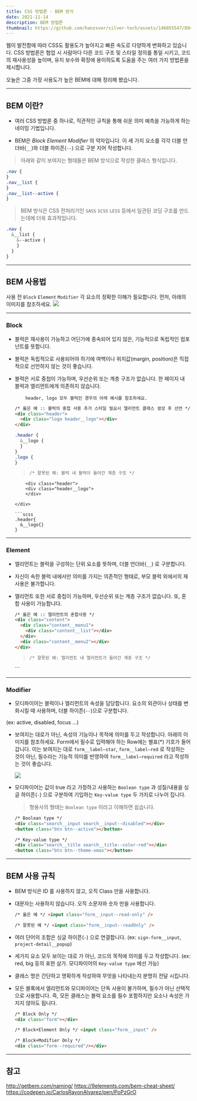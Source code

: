 ```yaml
---
title: CSS 방법론 - BEM 방식
date: 2021-11-14
description: BEM 방법론
thumbnail: https://github.com/hanzsver/silver-tech/assets/146055547/894ec6f7-6d9d-443d-9109-dba6ede50823
---
```


웹이 발전함에 따라 CSS도 활용도가 높아지고 빠른 속도로 다양하게 변화하고 있습니다.
CSS 방법론은 협업 시 사람마다 다른 코드 구조 및 스타일 정의를 통일 시키고, 코드의 재사용성을 높이며, 유지 보수와 확장에 용이하도록 도움을 주는 여러 가지 방법론을 제시합니다.

오늘은 그중 가장 사용도가 높은 BEM에 대해 정리해 봤습니다.

---

## BEM 이란?

- 여러 CSS 방법론 중 하나로, 직관적인 규칙을 통해 쉬운 의미 예측을 가능하게 하는 네이밍 기법입니다.

- BEM은 _Block Element Modifier_ 의 약자입니다. 이 세 가지 요소를 각각 더블 언더바(`__`)와 더블 하이픈(`--`) 으로 구분 지어 작성합니다.

> 아래와 같이 보여지는 형태들은 BEM 방식으로 작성한 클래스 형식입니다.

```css
.nav {
}
.nav__list {
}
.nav__list--active {
}
```

> BEM 방식은 CSS 전처리기인 `SASS` `SCSS` `LESS` 등에서 일관된 코딩 구조를 만드는데에 더욱 효과적입니다.

```scss
.nav {
  &__list {
    &--active {
    }
  }
}
```

---

## BEM 사용법

사용 전 `Block` `Element` `Modifier` 각 요소의 정확한 이해가 필요합니다.
먼저, 아래의 이미지를 참조하세요.
![](https://images.velog.io/images/zlevn/post/f72c2296-d5ae-4b0b-9f05-f4c5e1bc9b82/image.png)

---

### Block

- 블럭은 재사용이 가능하고 어딘가에 종속되어 있지 않은, 기능적으로 독립적인 컴포넌트를 뜻합니다.

- 블럭은 독립적으로 사용되어야 하기에 여백이나 위치값(margin, position)은 직접적으로 선언하지 않는 것이 좋습니다.
- 블럭은 서로 중첩이 가능하며, 우선순위 또는 계층 구조가 없습니다. 한 페이지 내 블럭과 엘리먼트에게 의존하지 않습니다.

          header, logo 모두 블럭인 경우의 아래 예시를 참조하세요.

  >

  ```html
  /* 옳은 예 :: 블럭의 중첩 사용 추가 스타일 필요시 엘리먼트 클래스 생성 후 선언 */
  <div class="header">
    <div class="logo header__logo"></div>
  </div>
  ```

  ```scss
  .header {
    &__logo {
    }
  }
  .logo {
  }
  ```

  > ```html
  > /* 잘못된 예: 블럭 내 블럭이 들어간 계층 구조 */
  > ```

          <div class="header">
          <div class="header__logo">
          </div>

      </div>

  ````
  ```scss
  .header{
    &__logo{}
  }
  ````

---

### Element

- 엘리먼트는 블럭을 구성하는 단위 요소를 뜻하며, 더블 언더바(`__`) 로 구분합니다.
- 자신이 속한 블럭 내에서만 의미를 가지는 의존적인 형태로, 부모 블럭 외에서의 재사용은 불가합니다.
- 엘리먼트 또한 서로 중첩이 가능하며, 우선순위 또는 계층 구조가 없습니다. 또, 혼합 사용이 가능합니다.

  >

  ```html
  /* 옳은 예 :: 엘리먼트의 혼합사용 */
  <div class="content">
    <div class="content__menu1">
      <div class="content__list"></div>
    </div>
    <div class="content__menu2"></div>
  </div>
  ```

  > ```html
  > /* 잘못된 예: 엘리먼트 내 엘리먼트가 들어간 계층 구조 */
  > ```

  <div class="content">
    <div class="content__menu">
      <div class="content__menu__list"></div>
    </div>
  </div>
  ```

---

### Modifier

- 모디파이어는 블럭이나 엘리먼트의 속성을 담당합니다. 요소의 외관이나 상태를 변화시킬 때 사용하며, 더블 하이픈(`--`)으로 구분합니다.

(ex: active, disabled, focus ...)

- 보여지는 대로가 아닌, 속성의 기능이나 목적에 의미를 두고 작성합니다.
  아래의 이미지를 참조하세요.
  Form에서 필수로 입력해야 하는 Row에는 별표(\*) 기호가 들어갑니다. 이는 보여지는 대로 `form__label—star`, `form__label—red` 로 작성하는 것이 아닌, 필수라는 기능적 의미를 반영하여 `form__label—required` 라고 작성하는 것이 좋습니다.

  ![](https://images.velog.io/images/zlevn/post/7352844c-0f99-4db8-9321-8f46c34fe655/image.png)

- 모디파이어는 값이 true 라고 가정하고 사용하는 `Boolean type` 과 성질/내용을 싱글 하이픈(`-`) 으로 구분하여 기입하는 `Key-value type` 두 가지로 나누어 집니다.

  > 형용사의 형태는 `Boolean type` 이라고 이해하면 쉽습니다.

  ```html
  /* Boolean type */
  <div class="search__input search__input--disabled"></div>
  <button class="btn btn--active"></button>
  ```

  ```html
  /* Key-value type */
  <div class="search__title search__title--color-red"></div>
  <button class="btn btn--theme-xmas"></button>
  ```

---

## BEM 사용 규칙

- BEM 방식은 ID 를 사용하지 않고, 오직 Class 만을 사용합니다.
- 대문자는 사용하지 않습니다. 오직 소문자와 숫자 만을 사용합니다.

  >

  ```html
  /* 옳은 예 */ <input class="form__input--read-only" />
  ```

  ```html
  /* 잘못된 예 */ <input class="form__input--readOnly" />
  ```

- 여러 단어의 조합은 싱글 하이픈(`-`) 으로 연결합니다. (ex: `sign-form__input`, `project-detail__popup`)
- 세가지 요소 모두 보이는 대로 가 아닌, 코드의 목적에 의미를 두고 작성합니다. (ex: red, big 등의 표현 삼가. 모디파이어의 `Key-value type` 에선 가능)
- 클래스 명은 간단하고 명확하게 작성하여 무엇을 나타내는지 분명히 전달 시킵니다.
- 모든 블록에서 엘리먼트와 모디파이어는 단독 사용이 불가하며, 필수가 아닌 선택적으로 사용합니다.
  즉, 모든 클래스는 블럭 요소를 필수 포함하지만 요소나 속성은 가지지 않아도 됩니다.

  >

  ```html
  /* Block Only */
  <div class="form"></div>
  ```

  ```html
  /* Block+Element Only */ <input class="form__input" />
  ```

  ```html
  /* Block+Modifier Only */
  <div class="form--required"/></div>
  ```

---

## 참고

http://getbem.com/naming/
https://9elements.com/bem-cheat-sheet/
https://codepen.io/CarlosRayonAlvarez/pen/PoPzGrO
